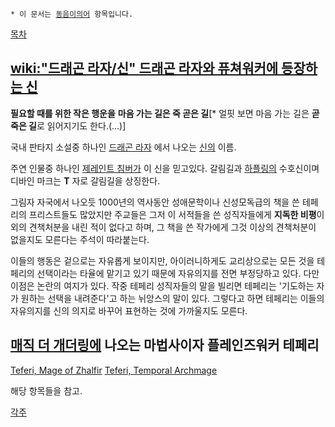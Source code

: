  * 이 문서는 [[동음이의어]] 항목입니다.

[[목차]]
== [[wiki:"드래곤 라자/신" 드래곤 라자와 퓨쳐워커에 등장하는 신]] ==
'''필요할 때를 위한 작은 행운을'''
'''마음 가는 길은 죽 곧은 길'''[* 얼핏 보면 마음 가는 길은 '''곧 죽은 길'''로 읽어지기도 한다.(...)]

국내 판타지 소설중 하나인 [[드래곤 라자]] 에서 나오는 [[신]]의 이름.

주연 인물중 하나인 [[제레인트 침버]]가 이 신을 믿고있다. 갈림길과 [[하플링]]의 수호신이며 디바인 마크는 '''T''' 자로 갈림길을 상징한다.  

그림자 자국에서 나오듯 1000년의 역사동안 성애문학이나 신성모독급의 책을 쓴 테페리의 프리스트들도 많았지만 주교들은 그저 이 서적들을 쓴 성직자들에게 '''지독한 비평'''이외의 견책처분을 내린 적이 없다고 하며, 그 책을 쓴 작가에게 그것 이상의 견책처분이 없을지도 모른다는 주석이 따라붙는다. 

이들의 행동은 겉으로는 자유롭게 보이지만, 아이러니하게도 교리상으로는 모든 것을 테페리의 선택이라는 타율에 맡기고 있기 때문에 자유의지를 전면 부정당하고 있다. 다만 이점은 논란의 여지가 있다. 작중 테페리 성직자들의 말을 빌리면 테페리는 '기도하는 자가 원하는 선택을 내려준다'고 하는 뉘앙스의 말이 있다. 그렇다고 하면 테페리는 이들의 자유의지를 신의 의지로 바꾸어 표현하는 것에 가까울지도 모른다.

== [[매직 더 개더링]]에 나오는 마법사이자 플레인즈워커 테페리 ==
[[Teferi, Mage of Zhalfir]]
[[Teferi, Temporal Archmage]]

해당 항목들을 참고.

[[각주]]
